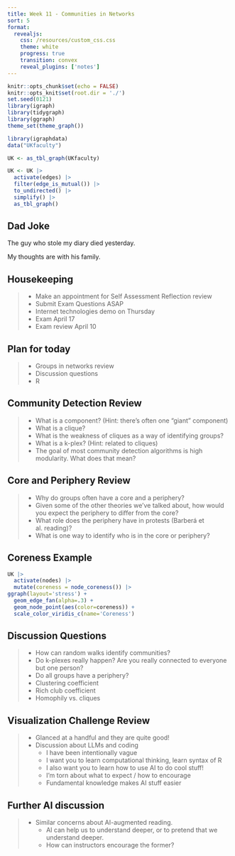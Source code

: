 ```yaml
---
title: Week 11 - Communities in Networks
sort: 5
format: 
  revealjs:
    css: /resources/custom_css.css
    theme: white
    progress: true
    transition: convex
    reveal_plugins: ['notes']
---
```


```r
knitr::opts_chunk$set(echo = FALSE)
knitr::opts_knit$set(root.dir = './')
set.seed(0121)
library(igraph)
library(tidygraph)
library(ggraph)
theme_set(theme_graph()) 

library(igraphdata)
data("UKfaculty")

UK <- as_tbl_graph(UKfaculty)

UK <- UK |>
  activate(edges) |>
  filter(edge_is_mutual()) |>
  to_undirected() |>
  simplify() |>
  as_tbl_graph()
```

## Dad Joke

The guy who stole my diary died yesterday.

<span class='fragment'>
My thoughts are with his family.
</span>


## Housekeeping

> - Make an appointment for Self Assessment Reflection review
> - Submit Exam Questions ASAP
> - Internet technologies demo on Thursday
> - Exam April 17
> - Exam review April 10

## Plan for today

> - Groups in networks review
> - Discussion questions
> - R

<!---
# Troubled Lands Review

## Questions from Brightspace Assignment

> - How did you play differently in different versions?
> - What in real life is similar to each version of the game?
> - How did you decide whether or not to help others?
> - What does this have to do with social networks and social capital?!


## Debrief

> - What did you think about while playing?
> - How did you feel as you played? Did those feeling change across different versions of the game?
> - When do you help others in real life?

## Debrief

> - Were resources and abilities distributed fairly?
> - How should resources be distributed in the real world?
> - What role did communication play? How did your group make decisions?
> - Did you work to make things equal? Why or why not?
> - What kinds of inequality appeared in the game?
--->

## Community Detection Review

> - What is a component? (Hint: there's often one "giant" component)
> - What is a clique?
> - What is the weakness of cliques as a way of identifying groups?
> - What is a k-plex? (Hint: related to cliques)
> - The goal of most community detection algorithms is high modularity. What does that mean?

## Core and Periphery Review

> - Why do groups often have a core and a periphery?
> - Given some of the other theories we've talked about, how would you expect the periphery to differ from the core?
> - What role does the periphery have in protests (Barberá et al. reading)?
> - What is one way to identify who is in the core or periphery?

## Coreness Example

<div class='col fragment'>
```r
UK |>
  activate(nodes) |>
  mutate(coreness = node_coreness()) |>
ggraph(layout='stress') +
  geom_edge_fan(alpha=.3) +
  geom_node_point(aes(color=coreness)) +
  scale_color_viridis_c(name='Coreness')
```

</div>

## Discussion Questions

> - How can random walks identify communities?
> - Do k-plexes really happen? Are you really connected to everyone but one person?
> - Do all groups have a periphery?
> - Clustering coefficient
> - Rich club coefficient
> - Homophily vs. cliques

## Visualization Challenge Review

> - Glanced at a handful and they are quite good!
> - Discussion about LLMs and coding
>   - I have been intentionally vague
>   - I want you to learn computational thinking, learn syntax of R
>   - I also want you to learn how to use AI to do cool stuff!
>   - I'm torn about what to expect / how to encourage
>   - Fundamental knowledge makes AI stuff easier

## Further AI discussion 

> - Similar concerns about AI-augmented reading.
>   - AI can help us to understand deeper, or to pretend that we understand deeper.
>   - How can instructors encourage the former?